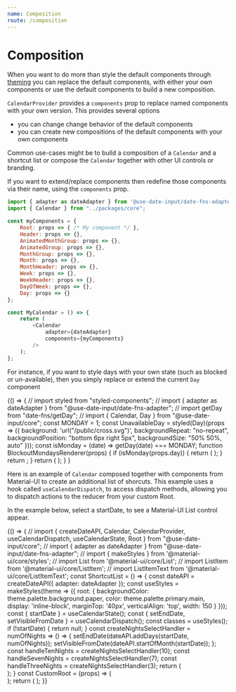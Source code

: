 ```yaml
---
name: Composition
route: /composition
---
```



# Composition

When you want to do more than style the default components through [theming](https://mark-tate.github.io/use-date-input/theming) you can replace the default components, 
with either your own components or use the default components to build a new composition.

`CalendarProvider` provides a `components` prop to replace named components with your own version. 
This provides several options

- you can change change behavior of the default components
- you can create new compositions of the default components with your own components

Common use-cases might be to build a composition of a `Calendar` and a shortcut list or compose the `Calendar` together with other UI controls or branding.

If you want to extend/replace components then redefine those components via their name, using the `components` prop.  

```javascript
import { adapter as dateAdapter } from '@use-date-input/date-fns-adapter';
import { Calendar } from "../packages/core";

const myComponents = {
    Root: props => { /* My component */ },
    Header: props => {},
    AnimatedMonthGroup: props => {},
    AnimatedGroup: props => {},
    MonthGroup: props => {},
    Month: props => {},
    MonthHeader: props => {},
    Week: props => {},
    WeekHeader: props => {},
    DayOfWeek: props => {},
    Day: props => {}
};

const MyCalendar = () => {
    return (
        <Calendar
            adapter={dateAdapter}
            components={myComponents}
        />
    );
};
``` 
   
For instance, if you want to style days with your own state (such as blocked or un-available), then you simply replace or 
extend the current `Day` component

<Playground>
{() => {
    // import styled from "styled-components";
    // import { adapter as dateAdapter } from "@use-date-input/date-fns-adapter";
    // import getDay from "date-fns/getDay";
    // import { Calendar, Day } from "@use-date-input/core";
    const MONDAY = 1;
    const UnavailableDay = styled(Day)(props => ({
        background: 'url("/public/cross.svg")',
        backgroundRepeat: "no-repeat",
        backgroundPosition: "bottom 6px right 5px",
        backgroundSize: "50% 50%, auto"
    }));
    const isMonday = (date) => getDay(date) === MONDAY;
    function BlockoutMondaysRenderer(props) {
        if (isMonday(props.day)) {
            return (
                <span style={{ cursor: "not-allowed" }}>
                    <UnavailableDay {...props} disabled />
                </span>
            );
        }
        return <Day {...props} />;
    }
    return (
    <Calendar
        adapter={dateAdapter}
        components={{
            Day: BlockoutMondaysRenderer
        }}
        isDayDisabled={isMonday}
        numOfVisibleMonths={2}
        numOfColumns={2}
    />);
    }
}
</Playground>

Here is an example of `Calendar` composed together with components from Material-UI to create an additional list of shorcuts. 
This example uses a hook called `useCalendarDispatch`, to access dispatch methods, allowing you to dispatch actions to the reducer 
from your custom Root.

In the example below, select a startDate, to see a Material-UI List control appear.

<Playground>
{() => {
    // import { createDateAPI, Calendar, CalendarProvider, useCalendarDispatch, useCalendarState, Root } from "@use-date-input/core";
    // import { adapter as dateAdapter } from "@use-date-input/date-fns-adapter";
    // import { makeStyles } from '@material-ui/core/styles';
    // import List from '@material-ui/core/List';
    // import ListItem from '@material-ui/core/ListItem';
    // import ListItemText from '@material-ui/core/ListItemText';
    const ShortcutList = () => {
        const dateAPI = createDateAPI({ adapter: dateAdapter });
        const useStyles = makeStyles(theme => ({
            root: {
                backgroundColor: theme.palette.background.paper,
                color: theme.palette.primary.main,
                display: 'inline-block',
                marginTop: '40px',
                verticalAlign: 'top',
                width: 150
            }
        }));
        const { startDate } = useCalendarState();
        const { setEndDate, setVisibleFromDate } = useCalendarDispatch();
        const classes = useStyles();
        if (!startDate) {
            return null;
        }
        const createNightsSelectHandler = numOfNights => () => {
            setEndDate(dateAPI.addDays(startDate, numOfNights));
            setVisibleFromDate(dateAPI.startOfMonth(startDate));
        };
        const handleTenNights = createNightsSelectHandler(10);
        const handleSevenNights = createNightsSelectHandler(7);
        const handleThreeNights = createNightsSelectHandler(3);
        return (
            <div className={classes.root}>
                <List component="nav" dense aria-label="date range shortcuts">
                    <ListItem button onClick={handleTenNights}>
                        <ListItemText primary="Stay for 10 nights" />
                    </ListItem>
                    <ListItem button onClick={handleSevenNights}>
                        <ListItemText primary="Stay for 7 nights" />
                    </ListItem>
                    <ListItem button onClick={handleThreeNights}>
                        <ListItemText primary="Stay for 3 nights" />
                    </ListItem>
                </List>
            </div>
        );
    }
    const CustomRoot = (props) => (
        <div>
            <ShortcutList />
            <Root {...props} />
        </div>
    );
    return (
        <Calendar
            adapter={dateAdapter}
            allowRange
            components={{
                Root: CustomRoot
            }}
            numOfVisibleMonths={12}
            numOfColumns={4}
        />
    );
}}
</Playground>
